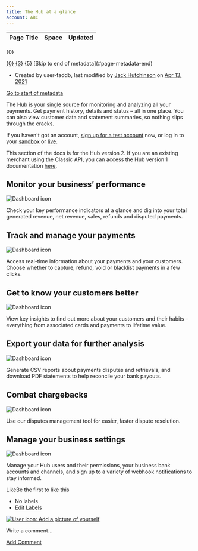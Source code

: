 ```yaml
---
title: The Hub at a glance
account: ABC
---
```


<table class="aui"> <thead> <tr class="header"> <th class="search-result-title">Page Title</th> <th class="search-result-space">Space</th> <th class="search-result-date">Updated</th> </tr> </thead> </table> <p class="search-result-count">{0}</p> <tr class="search-result"> <td class="search-result-title"><a href="{1}" class="content-type-{2}"><span>{0}</span></a></td> <td class="search-result-space"><a class="space" href="/display/{4}/" title="{3}">{3}</a></td> <td class="search-result-date"><span class="date" title="{6}">{5}</span></td> </tr> [Skip to end of metadata](#page-metadata-end)

*   Created by user-faddb, last modified by [Jack Hutchinson](    /display/~jack.hutchinson
    ) on [Apr 13, 2021](/pages/diffpagesbyversion.action?pageId=2785612&selectedPageVersions=7&selectedPageVersions=8 "Show changes")

[Go to start of metadata](#page-metadata-start)

The Hub is your single source for monitoring and analyzing all your payments. Get payment history, details and status – all in one place. You can also view customer data and statement summaries, so nothing slips through the cracks.

If you haven't got an account, [sign up for a test account](https://www.checkout.com/get-test-account) now, or log in to your [sandbox](https://sandbox.checkout.com/login) or [live](https://hub.checkout.com/login).

This section of the docs is for the Hub version 2. If you are an existing merchant using the Classic API, you can access the Hub version 1 documentation [here](https://archive.docs.checkout.com/docs/getting-started).

Monitor your business’ performance
----------------------------------

![Dashboard icon](https://assets.checkout.com/docs/images/hub-icon-dashboard.svg)

Check your key performance indicators at a glance and dig into your total generated revenue, net revenue, sales, refunds and disputed payments.

Track and manage your payments
------------------------------

![Dashboard icon](https://assets.checkout.com/docs/images/hub-icon-payments.svg)

Access real-time information about your payments and your customers. Choose whether to capture, refund, void or blacklist payments in a few clicks.

Get to know your customers better
---------------------------------

![Dashboard icon](https://assets.checkout.com/docs/images/hub-icon-customers.svg)

View key insights to find out more about your customers and their habits – everything from associated cards and payments to lifetime value.

Export your data for further analysis
-------------------------------------

![Dashboard icon](https://assets.checkout.com/docs/images/hub-icon-data-analysis.svg)

Generate CSV reports about payments disputes and retrievals, and download PDF statements to help reconcile your bank payouts.

Combat chargebacks
------------------

![Dashboard icon](https://assets.checkout.com/docs/images/hub-icon-disputes.svg)

Use our disputes management tool for easier, faster dispute resolution.

Manage your business settings
-----------------------------

![Dashboard icon](https://assets.checkout.com/docs/images/hub-icon-settings.svg)

Manage your Hub users and their permissions, your business bank accounts and channels, and sign up to a variety of webhook notifications to stay informed.

LikeBe the first to like this

*   No labels
*   [Edit Labels](# "Edit Labels (Type 'l')")

[![User icon: Add a picture of yourself](/s/en_GB/7901/abf7b35644d5a5d1d7e4b0969a83e8eb2b569fb5/_/images/icons/profilepics/add_profile_pic.svg)](/users/profile/editmyprofilepicture.action)

Write a comment…

[Add Comment](/display/DOCS/The+Hub+at+a+glance?showComments=true&showCommentArea=true#addcomment)